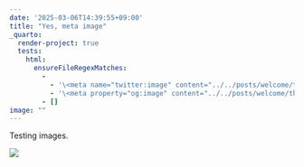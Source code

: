 ```yaml
---
date: '2025-03-06T14:39:55+09:00'
title: "Yes, meta image"
_quarto:
  render-project: true
  tests:
    html:
      ensureFileRegexMatches:
        - 
          - '\<meta name="twitter:image" content="../../posts/welcome/thumbnail.jpg'
          - '\<meta property="og:image" content="../../posts/welcome/thumbnail.jpg'
        - []
image: ""
---
```


Testing images.

![](/posts/welcome/thumbnail.jpg)